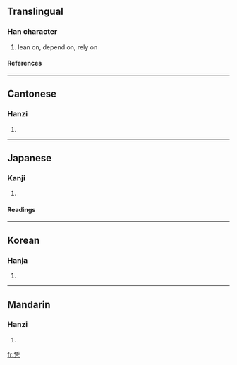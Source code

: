 {{see|憑}}

==Translingual==
===Han character===
{{Han char|rn=16|rad=几|as=06|sn=8|four=|canj=人土竹弓 (OGHN)}}
# lean on, depend on, rely on
====References====
{{Han ref|kx=0134.160|dkj=01766|dj=0299.330|hdz=10277.220|uh=51ED|ud=20973}}
----
==Cantonese==
===Hanzi===
{{yue-hanzi|jyut=|y=pang4}}
# {{defn|Cantonese}}
----
==Japanese==
===Kanji===
{{ja-kanji|grade=|rs=几06}}
# {{defn|Japanese}}
====Readings====
{{ja-readings|on=[[ひょう]] (hyō)|kun=[[よる]] (yoru), [[もたれる]] (motareru)}}
----
==Korean==
===Hanja===
{{ko-hanja|hangeul=빙|rv=bing|mr=ping}}
# {{defn|Korean}}
----
==Mandarin==
===Hanzi===
{{cmn-hanzi|tra=憑|pin=[[píng]] ([[ping2]])|wg=p'ing<sup>2</sup>}}
# {{defn|Mandarin}}

[[fr:凭]]